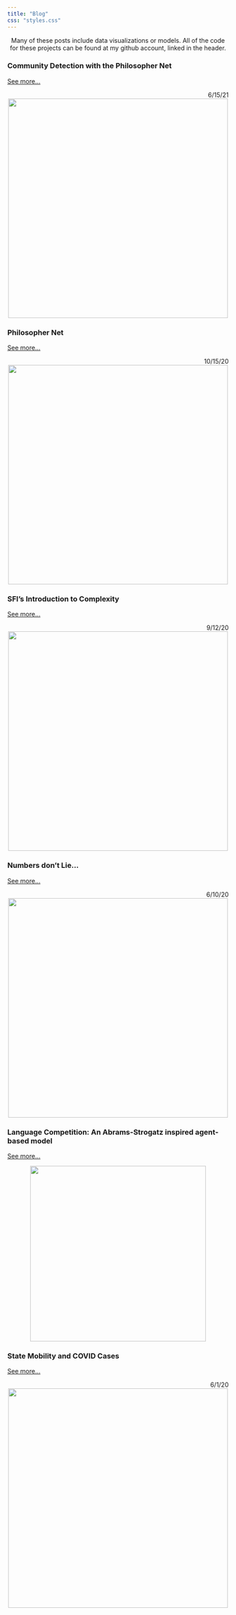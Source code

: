 ```yaml
---
title: "Blog"
css: "styles.css"
---
```


<center>
Many of these posts include data visualizations or models. All of the code for these projects can be found at my github account, linked in the header.

</center>

### Community Detection with the Philosopher Net

[See more...](https://matthewbbone.github.io/matthewbbone/commDetect.html)

<div style="text-align: right">6/15/21</div>

<center>
<img src="blogPosts/commDetect.PNG" width="500">
</center>

### Philosopher Net

[See more...](https://matthewbbone.github.io/matthewbbone/philnetviz.html)

<div style="text-align: right">10/15/20</div>

<center>
<img src="blogPosts/philnet.PNG" width="500">
</center>

### SFI’s Introduction to Complexity

[See more...](https://matthewbbone.github.io/matthewbbone/complexity.html)

<div style="text-align: right">9/12/20</div>

<center>
<img src="blogPosts/lacorona.PNG" width="500">
</center>

### Numbers don’t Lie… 

[See more...](https://matthewbbone.github.io/matthewbbone/numberslie.html)

<div style="text-align: right">6/10/20</div>

<center>
<img src="numbersLie/police.jpg" width="500">
</center>

### Language Competition: An Abrams-Strogatz inspired agent-based model 

[See more...](https://matthewbbone.github.io/matthewbbone/langcomp.html)

<center>
<img src="blogPosts/lang.PNG" width="400">
</center>

### State Mobility and COVID Cases 

[See more...](https://matthewbbone.github.io/matthewbbone/covid_mobile.html)

<div style="text-align: right">6/1/20</div>

<center>
<img src="blogPosts/covid.PNG" width="500">
</center>
